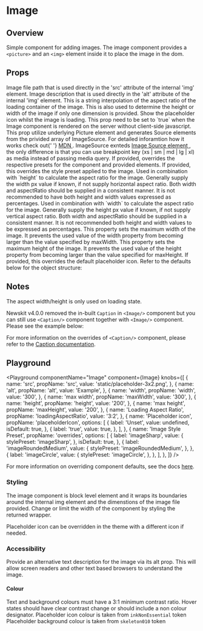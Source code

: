

# Image

## Overview

Simple component for adding images.
The image component provides a `<picture>` and an `<img>` element inside it to place the image in the dom.

## Props

<LegacyBlock marginTop="sizing040">
  <Prop name="src" type="string">
    Image file path that is used directly in the 'src' attribute of the internal
    'img' element.
  </Prop>
  <Prop name="alt" type="string">
    Image description that is used directly in the 'alt' attribute of the
    internal 'img' element.
  </Prop>
  <Prop name="loadingAspectRatio" type="MQ<string>">
    This is a string interpolation of the aspect ratio of the loading container
    of the image. This is also used to determine the height or width of the
    image if only one dimension is provided.
  </Prop>
  <Prop name="placeholderIcon" type="boolean" default={false}>
    Show the placeholder icon whilst the image is loading.
  </Prop>
  <Prop name="renderOnServer" type="boolean">
    This prop need to be set to `true` when the Image component is rendered on
    the server without client-side javascript.
  </Prop>
  <Prop name="sources" type="ImageSource[]">
    This prop utilize underlying Picture element and generates Source elements
    from the privided array of ImageSource. For detailed inforamtion how it
    works check out{' '}
    <a href="https://developer.mozilla.org/en-US/docs/Web/HTML/Element/picture">
      MDN
    </a>. 
    ImageSource exnteds <a href="https://developer.mozilla.org/en-US/docs/Web/API/HTMLSourceElement">
      Image Source element
    </a>, the only difference is that you can use breakpoint key  <InlineCode>(xs | sm | md | lg | xl)</InlineCode>  as <InlineCode>media</InlineCode> instead
    of passing media query.
  </Prop>
  <Prop name="overrides" type="object">
    If provided, overrides the respective presets for the component and provided
    elements.
    <Prop name="stylePreset" type="MQ<string>">
      If provided, this overrides the style preset applied to the image.
    </Prop>
    <Prop name="width" type="MQ<string>" default="100%">
      Used in combination with `height` to calculate the aspect ratio for the
      image. Generally supply the width px value if known, if not supply
      horizontal aspect ratio. Both width and aspectRatio should be supplied in
      a consistent manner.
      It is not recommended to have both height and width values expressed as percentages.
    </Prop>
    <Prop name="height" type="MQ<string>" default="auto">
      Used in combination with `width` to calculate the aspect ratio for the
      image. Generally supply the height px value if known, if not supply
      vertical aspect ratio. Both width and aspectRatio should be supplied in a
      consistent manner.
      It is not recommended both height and width values to be expressed as percentages.
    </Prop>
    <Prop name="maxWidth" type="MQ<string>">
      This property sets the maximum width of the image. It prevents the used
      value of the width property from becoming larger than the value specified
      by maxWidth.
    </Prop>
    <Prop name="maxHeight" type="MQ<string>">
      This property sets the maximum height of the image. It prevents the used
      value of the height property from becoming larger than the value specified
      for maxHeight.
    </Prop>
    <Prop name="placeholderIcon" type="Override<NewsKitIcon>">
      If provided, this overrides the default placeholder icon.
    </Prop>
    Refer to the defaults below for the object structure:
    <CodeFromDefaultPresets componentName="image" />
  </Prop>
</LegacyBlock>

## Notes

The aspect width/height is only used on loading state.

Newskit v4.0.0 removed the in-built `Caption` in `<Image/>` component but you can still use `<Caption/>` component together with `<Image/>` component.
Please see the example below:

<CodeFromFile path="examples/image/image-with-caption.tsx" />

For more information on the overrides of `<Caption/>` component, please refer to the <a href="/components/caption">Caption documentation</a>.

## Playground

<Playground
  componentName="Image"
  component={Image}
  knobs={[
    {
      name: 'src',
      propName: 'src',
      value: 'static/placeholder-3x2.png',
    },
    {
      name: 'alt',
      propName: 'alt',
      value: 'Example',
    },
    {
      name: 'width',
      propName: 'width',
      value: '300',
    },
    {
      name: 'max width',
      propName: 'maxWidth',
      value: '300',
    },
    {
      name: 'height',
      propName: 'height',
      value: '200',
    },
    {
      name: 'max height',
      propName: 'maxHeight',
      value: '200',
    },
    {
      name: 'Loading Aspect Ratio',
      propName: 'loadingAspectRatio',
      value: '3:2',
    },
    {
      name: 'Placeholder icon',
      propName: 'placeholderIcon',
      options: [
        {
          label: 'Unset',
          value: undefined,
          isDefault: true,
        },
        {
          label: 'true',
          value: true,
        },
      ],
    },
    {
      name: 'Image Style Preset',
      propName: 'overrides',
      options: [
        {
          label: 'imageSharp',
          value: {
            stylePreset: 'imageSharp',
          },
          isDefault: true,
        },
        {
          label: 'imageRoundedMedium',
          value: {
            stylePreset: 'imageRoundedMedium',
          },
        },
        {
          label: 'imageCircle',
          value: {
            stylePreset: 'imageCircle',
          },
        },
      ],
    },
  ]}
/>

For more information on overriding component defaults, see the docs [here](/theme/theming/component-defaults/).

### Styling

The image component is block level element and it wraps its boundaries around the internal img element and the dimenstions of the image file provided. Change or limit the width of the component by styling the returned wrapper.

Placeholder icon can be overridden in the theme with a different icon if needed.

### Accessibility

Provide an alternative text description for the image via its alt prop. This will allow screen readers and other text based browsers to understand the image.

#### Colour

Text and background colours must have a 3:1 minimum contrast ratio.
Hover states should have clear contrast change or should include a non colour designator.
Placeholder icon colour is taken from `inkNonEssential` token
Placeholder background colour is taken from `skeleton010` token
